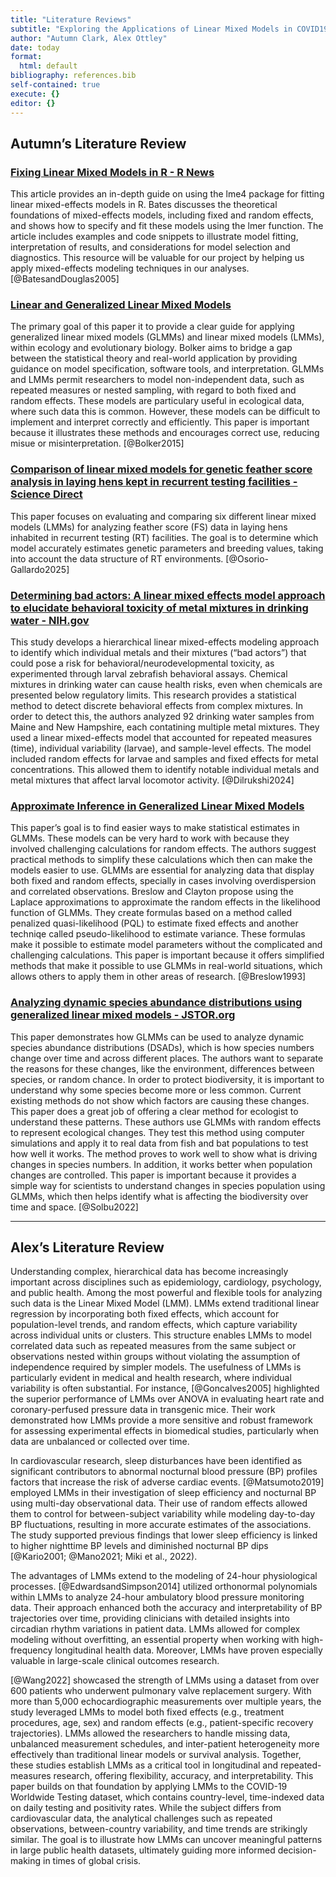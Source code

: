 ```yaml
---
title: "Literature Reviews"
subtitle: "Exploring the Applications of Linear Mixed Models in COVID19 Worldwide Testing "
author: "Autumn Clark, Alex Ottley"
date: today
format:
  html: default
bibliography: references.bib
self-contained: true
execute: {}
editor: {}
---
```

## Autumn's Literature Review

### [Fixing Linear Mixed Models in R - R News](https://svn.r-project.org/R-project-web/trunk/md/doc/Rnews/Rnews_2005-1.pdf#page=27){target="_blank"} 

This article provides an in-depth guide on using the lme4 package for fitting linear mixed-effects models in R. Bates discusses the theoretical foundations of mixed-effects models, including fixed and random effects, and shows how to specify and fit these models using the lmer function. The article includes examples and code snippets to illustrate model fitting, interpretation of results, and considerations for model selection and diagnostics. This resource will be valuable for our project by helping us apply mixed-effects modeling techniques in our analyses. [@BatesandDouglas2005]

### [Linear and Generalized Linear Mixed Models](https://ms.mcmaster.ca/~bolker/R/misc/foxchapter/14-Fox-Chap13.pdf){target="_blank"}

The primary goal of this paper it to provide a clear guide for applying generalized linear mixed models (GLMMs) and linear mixed models (LMMs), within ecology and evolutionary biology. Bolker aims to bridge a gap between the statistical theory and real-world application by providing guidance on model specification, software tools, and interpretation. GLMMs and LMMs permit researchers to model non-independent data, such as repeated measures or nested sampling, with regard to both fixed and random effects. These models are particulary useful in ecological data, where such data this is common. However, these models can be difficult to implement and interpret correctly and efficiently. This paper is important because it illustrates these methods and encourages correct use, reducing misue or misinterpretation. [@Bolker2015]

### [Comparison of linear mixed models for genetic feather score analysis in laying hens kept in recurrent testing facilities - Science Direct](https://www.sciencedirect.com/science/article/pii/S0032579125000707){target="_blank"}

This paper focuses on evaluating and comparing six different linear mixed models (LMMs) for analyzing feather score (FS) data in laying hens inhabited in recurrent testing (RT) facilities. The goal is to determine which model accurately estimates genetic parameters and breeding values, taking into account the data structure of RT environments. [@Osorio-Gallardo2025]

### [Determining bad actors: A linear mixed effects model approach to elucidate behavioral toxicity of metal mixtures in drinking water - NIH.gov](https://pubmed.ncbi.nlm.nih.gov/39536556/){target="_blank"}

This study develops a hierarchical linear mixed-effects modeling approach to identify which individual metals and their mixtures ("bad actors") that could pose a risk for behavioral/neurodevelopmental toxicity, as experimented through larval zebrafish behavioral assays. Chemical mixtures in drinking water can cause health risks, even when chemicals are presented below regulatory limits. This research provides a statistical method to detect discrete behavioral effects from complex mixtures. In order to detect this, the authors analyzed 92 drinking water samples from Maine and New Hampshire, each contatining multiple metal mixtures. They used a linear mixed-effects model that accounted for repeated measures (time), individual variability (larvae), and sample-level effects. The model included random effects for larvae and samples and fixed effects for metal concentrations. This allowed them to identify notable individual metals and metal mixtures that affect larval locomotor activity. [@Dilrukshi2024]


### [Approximate Inference in Generalized Linear Mixed Models](https://www.tandfonline.com/doi/abs/10.1080/01621459.1993.10594284){target="_blank"}

This paper's goal is to find easier ways to make statistical estimates in GLMMs. These models can be very hard to work with because they involved challenging calculations for random effects. The authors suggest practical methods to simplify these calculations which then can make the models easier to use. GLMMs are essential for analyzing data that display both fixed and random effects, specially in cases involving overdispersion and correlated observations. Breslow and Clayton propose using the Laplace approximations to approximate the random effects in the likelihood function of GLMMs. They create formulas based on a method called penalized quasi-likelihood (PQL) to estimate fixed effects and another techniqe called pseudo-likelihood to estimate variance. These formulas make it possible to estimate model parameters without the complicated and challenging calculations. This paper is important because it offers simplified methods that make it possible to use GLMMs in real-world situations, which allows others to apply them in other areas of research. [@Breslow1993]

### [Analyzing dynamic species abundance distributions using generalized linear mixed models - JSTOR.org](https://www.jstor.org/stable/27189482){target="_blank"}

This paper demonstrates how GLMMs can be used to analyze dynamic species abundance distributions (DSADs), which is how species numbers change over time and across different places. The authors want to separate the reasons for these changes, like the environment, differences between species, or random chance. In order to protect biodiversity, it is important to understand why some species become more or less common. Current existing methods do not show which factors are causing these changes. This paper does a great job of offering a clear method for ecologist to understand these patterns. These authors use GLMMs with random effects to represent ecological changes. They test this method using computer simulations and apply it to real data from fish and bat populations to test how well it works. The method proves to work well to show what is driving changes in species numbers. In addition, it works better when population changes are controlled. This paper is important because it provides a simple way for scientists to understand changes in species population using GLMMs, which then helps identify what is affecting the biodiversity over time and space. [@Solbu2022]

-----------------------------------------------------------

## Alex's Literature Review

 Understanding complex, hierarchical data has become increasingly important across disciplines such as epidemiology, cardiology, psychology, and public health. Among the most powerful and flexible tools for analyzing such data is the Linear Mixed Model (LMM). LMMs extend traditional linear regression by incorporating both fixed effects, which account for population-level trends, and random effects, which capture variability across individual units or clusters. This structure enables LMMs to model correlated data such as repeated measures from the same subject or observations nested within groups without violating the assumption of independence required by simpler models.
The usefulness of LMMs is particularly evident in medical and health research, where individual variability is often substantial. For instance, [@Goncalves2005] highlighted the superior performance of LMMs over ANOVA in evaluating heart rate and coronary-perfused pressure data in transgenic mice. Their work demonstrated how LMMs provide a more sensitive and robust framework for assessing experimental effects in biomedical studies, particularly when data are unbalanced or collected over time. 


In cardiovascular research, sleep disturbances have been identified as significant contributors to abnormal nocturnal blood pressure (BP) profiles factors that increase the risk of adverse cardiac events. [@Matsumoto2019] employed LMMs in their investigation of sleep efficiency and nocturnal BP using multi-day observational data. Their use of random effects allowed them to control for between-subject variability while modeling day-to-day BP fluctuations, resulting in more accurate estimates of the associations. The study supported previous findings that lower sleep efficiency is linked to higher nighttime BP levels and diminished nocturnal BP dips [@Kario2001; @Mano2021; Miki et al., 2022).


The advantages of LMMs extend to the modeling of 24-hour physiological processes. [@EdwardsandSimpson2014] utilized orthonormal polynomials within LMMs to analyze 24-hour ambulatory blood pressure monitoring data. Their approach enhanced both the accuracy and interpretability of BP trajectories over time, providing clinicians with detailed insights into circadian rhythm variations in patient data. LMMs allowed for complex modeling without overfitting, an essential property when working with high-frequency longitudinal health data.
Moreover, LMMs have proven especially valuable in large-scale clinical outcomes research. 


[@Wang2022] showcased the strength of LMMs using a dataset from over 600 patients who underwent pulmonary valve replacement surgery. With more than 5,000 echocardiographic measurements over multiple years, the study leveraged LMMs to model both fixed effects (e.g., treatment procedures, age, sex) and random effects (e.g., patient-specific recovery trajectories). LMMs allowed the researchers to handle missing data, unbalanced measurement schedules, and inter-patient heterogeneity more effectively than traditional linear models or survival analysis.
Together, these studies establish LMMs as a critical tool in longitudinal and repeated-measures research, offering flexibility, accuracy, and interpretability. This paper builds on that foundation by applying LMMs to the COVID-19 Worldwide Testing dataset, which contains country-level, time-indexed data on daily testing and positivity rates. While the subject differs from cardiovascular data, the analytical challenges such as repeated observations, between-country variability, and time trends are strikingly similar. The goal is to illustrate how LMMs can uncover meaningful patterns in large public health datasets, ultimately guiding more informed decision-making in times of global crisis. 

